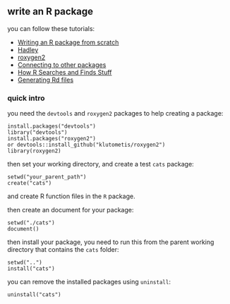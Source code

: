 ## write an R package

you can follow these tutorials:

* [Writing an R package from scratch](https://hilaryparker.com/2014/04/29/writing-an-r-package-from-scratch/)
* [Hadley](http://r-pkgs.had.co.nz/description.html)
* [roxygen2](https://github.com/klutometis/roxygen#roxygen2)
* [Connecting to other packages](http://kbroman.org/pkg_primer/pages/depends.html)
* [How R Searches and Finds Stuff](http://blog.obeautifulcode.com/R/How-R-Searches-And-Finds-Stuff/)
* [Generating Rd files](https://cran.r-project.org/web/packages/roxygen2/vignettes/rd.html)

### quick intro

you need the `devtools` and `roxygen2` packages to help creating a package:

    install.packages("devtools")
    library("devtools")
    install.packages("roxygen2")
    or devtools::install_github("klutometis/roxygen2")
    library(roxygen2)
    
then set your working directory, and create a test `cats` package:

    setwd("your_parent_path")
    create("cats")

and create R function files in the `R` package.

then create an document for your package:

    setwd("./cats")
    document()
    
then install your package, you need to run this from the parent working directory that contains the `cats` folder:

    setwd("..")
    install("cats")

you can remove the installed packages using `uninstall`:

    uninstall("cats")
